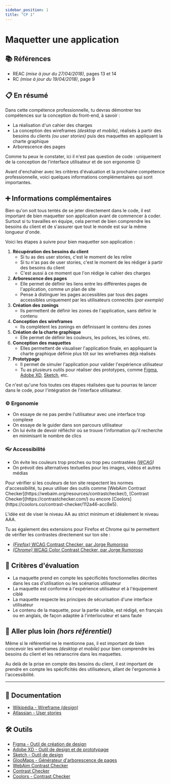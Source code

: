 ```yaml
---
sidebar_position: 1
title: "CP 1"
---
```



# Maquetter une application

## 📚 Références

- REAC _(mise à jour du 27/04/2018)_, pages 13 et 14
- RC _(mise à jour du 19/04/2018)_, page 9

## 📋 En résumé

Dans cette compétence professionnelle, tu devras démontrer tes compétences sur la conception du front-end, à savoir :

- La réalisation d'un cahier des charges
- La conception des wireframes _(desktop et mobile)_, réalisés à partir des besoins du clients _(ou user stories)_ puis des maquettes en appliquant la charte graphique
- Arborescence des pages

Comme tu peux le constater, ici il n'est pas question de code : uniquement de la conception de l'interface utilisateur et de son ergonomie 😉

Avant d'enchaîner avec les critères d'évaluation et la prochaine compétence professionnelle, voici quelques informations complémentaires qui sont importantes.

## ➕ Informations complémentaires

Bien qu'on soit tous tentés de se jeter directement dans le code, il est important de bien maquetter son application avant de commencer à coder.  
Surtout si tu travailles en équipe, cela permet de bien comprendre les besoins du client et de s'assurer que tout le monde est sur la même longueur d'onde.

Voici les étapes à suivre pour bien maquetter son application :

1. **Récupération des besoins du client**
    - Si tu as des user stories, c'est le moment de les relire
    - Si tu n'as pas de user stories, c'est le moment de les rédiger à partir des besoins du client
    - C'est aussi à ce moment que l'on rédige le cahier des charges
2. **Arborescence des pages**
    - Elle permet de définir les liens entre les différentes pages de l'application, comme un plan de site
    - Pense à distinguer les pages accessibles par tous des pages accessibles uniquement par les utilisateurs connectés _(par exemple)_
3. **Création des zonings**
    - Ils permettent de définir les zones de l'application, sans définir le contenu
4. **Conception des wireframes**
    - Ils complètent les zonings en définissant le contenu des zones
5. **Création de la charte graphique**
    - Elle permet de définir les couleurs, les polices, les icônes, etc.
6. **Conception des maquettes**
    - Elles permettent de visualiser l'application finale, en appliquant la charte graphique définie plus tôt sur les wireframes déjà réalisés
7. **Prototypage**
    - Il permet de simuler l'application pour valider l'expérience utilisateur
    - Tu as plusieurs outils pour réaliser des prototypes, comme [Figma](https://www.figma.com/fr-fr/), [Adobe XD](https://www.adobe.com/fr/products/xd.html), [Sketch](https://www.sketch.com/), etc.

Ce n'est qu'une fois toutes ces étapes réalisées que tu pourras te lancer dans le code, pour l'intégration de l'interface utilisateur.

### ⚙️ Ergonomie

- On essaye de ne pas perdre l'utilisateur avec une interface trop complexe
- On essaye de le guider dans son parcours utilisateur
- On lui évite de devoir réfléchir où se trouve l'information qu'il recherche en minimisant le nombre de clics

### 👓 Accessibilité

- On évite les couleurs trop proches ou trop peu contrastées _(<abbr title="Web Content Accessibility Guidelines">WCAG</abbr>)_
- On prévoit des alternatives textuelles pour les images, vidéos et autres médias

<Admonition type="info" title="Contrastes des couleurs">
Pour vérifier si les couleurs de ton site respectent les normes d'accessibilité, tu peux utiliser des outils comme [WebAim Contrast Checker](https://webaim.org/resources/contrastchecker/), [Contrast Checker](https://contrastchecker.com/) ou encore [Coolors](https://coolors.co/contrast-checker/112a46-acc8e5).

L'idée est de viser le niveau AA au strict minimum et idéalement le niveau AAA.

Tu as également des extensions pour Firefox et Chrome qui te permettent de vérifier les contrastes directement sur ton site :

- [_(Firefox)_ <abbr title="Web Content Accessibility Guidelines">WCAG</abbr> Contrast Checker, par Jorge Rumoroso](https://addons.mozilla.org/fr/firefox/addon/wcag-contrast-checker)
- [_(Chrome)_ <abbr title="Web Content Accessibility Guidelines">WCAG</abbr> Color Contrast Checker, par Jorge Rumoroso](https://chromewebstore.google.com/detail/wcag-color-contrast-check/plnahcmalebffmaghcpcmpaciebdhgdf)
</Admonition>

## 🎯 Critères d'évaluation

- La maquette prend en compte les spécificités fonctionnelles décrites dans les cas d'utilisation ou les scénarios utilisateur
- La maquette est conforme à l'expérience utilisateur et à l'équipement ciblé
- La maquette respecte les principes de sécurisation d'une interface utilisateur
- Le contenu de la maquette, pour la partie visible, est rédigé, en français ou en anglais, de façon adaptée à l'interlocuteur et sans faute

## 🤯 Aller plus loin _(hors référentiel)_

Même si le référentiel ne le mentionne pas, il est important de bien concevoir les wireframes _(desktop et mobile)_
pour bien comprendre les besoins du client et les retranscrire dans les maquettes.

Au delà de la prise en compte des besoins du client, il est important de prendre en compte les spécificités des utilisateurs,
allant de l'ergonomie à l'accessibilité.

---

## 🧠 Documentation

- [Wikipédia - Wireframe _(design)_](https://fr.wikipedia.org/wiki/Wireframe_(design))
- [Atlassian - User stories](https://www.atlassian.com/fr/agile/project-management/user-stories)

## 🛠️ Outils

- [Figma - Outil de création de design](https://www.figma.com/fr-fr/)
- [Adobe XD - Outil de design et de prototypage](https://www.adobe.com/fr/products/xd.html)
- [Sketch - Outil de design](https://www.sketch.com/)
- [GlooMaps - Générateur d'arborescence de pages](https://www.gloomaps.com/)
- [WebAim Contrast Checker](https://webaim.org/resources/contrastchecker/)
- [Contrast Checker](https://contrastchecker.com/)
- [Coolors - Contrast Checker](https://coolors.co/contrast-checker/112a46-acc8e5)
